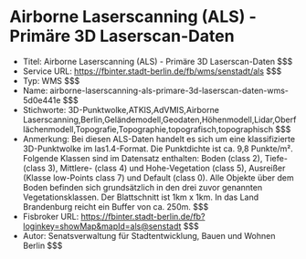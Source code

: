 # Airborne Laserscanning (ALS) - Primäre 3D Laserscan-Daten
- Titel: Airborne Laserscanning (ALS) - Primäre 3D Laserscan-Daten $$$
- Service URL: https://fbinter.stadt-berlin.de/fb/wms/senstadt/als $$$
- Typ: WMS $$$
- Name: airborne-laserscanning-als-primare-3d-laserscan-daten-wms-5d0e441e $$$
- Stichworte: 3D-Punktwolke,ATKIS,AdVMIS,Airborne Laserscanning,Berlin,Geländemodell,Geodaten,Höhenmodell,Lidar,Oberflächenmodell,Topografie,Topographie,topografisch,topographisch $$$
- Anmerkung: Bei diesen ALS-Daten handelt es sich um eine klassifizierte 3D-Punktwolke im las1.4-Format. Die Punktdichte ist ca. 9,8 Punkte/m². Folgende Klassen sind im Datensatz enthalten: Boden (class 2), Tiefe- (class 3), Mittlere- (class 4) und Hohe-Vegetation (class 5), Ausreißer (Klasse low-Points class 7) und Default (class 0). Alle Objekte über dem Boden befinden sich grundsätzlich in den drei zuvor genannten Vegetationsklassen. Der Blattschnitt ist 1km x 1km. In das Land Brandenburg reicht ein Buffer von ca. 250m. $$$
- Fisbroker URL: https://fbinter.stadt-berlin.de/fb?loginkey=showMap&mapId=als@senstadt $$$
- Autor: Senatsverwaltung für Stadtentwicklung, Bauen und Wohnen Berlin $$$
